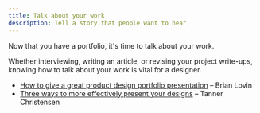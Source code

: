 ```yaml
---
title: Talk about your work
description: Tell a story that people want to hear.
---
```


Now that you have a portfolio, it's time to talk about your work.

Whether interviewing, writing an article, or revising your project write-ups, knowing how to talk about your work is vital for a designer.

- [How to give a great product design portfolio presentation](https://brianlovin.com/writing/how-to-give-a-great-product-design-portfolio-presentation) – Brian Lovin
- [Three ways to more effectively present your designs](https://uxdesign.cc/three-ways-to-more-effectively-present-your-designs-cef559c3461f) – Tanner Christensen
